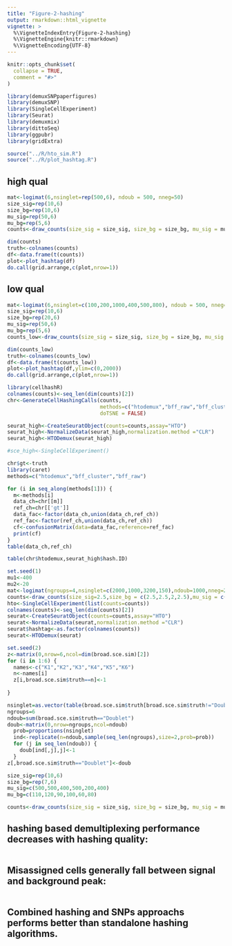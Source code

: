 ```yaml
---
title: "Figure-2-hashing"
output: rmarkdown::html_vignette
vignette: >
  %\VignetteIndexEntry{Figure-2-hashing}
  %\VignetteEngine{knitr::rmarkdown}
  %\VignetteEncoding{UTF-8}
---
```


```r
knitr::opts_chunk$set(
  collapse = TRUE,
  comment = "#>"
)
```

```r
library(demuxSNPpaperfigures)
library(demuxSNP)
library(SingleCellExperiment)
library(Seurat)
library(demuxmix)
library(dittoSeq)
library(ggpubr)
library(gridExtra)

```

````r

source("../R/hto_sim.R")
source("../R/plot_hashtag.R")
````

## high qual 

````r

mat<-logimat(6,nsinglet=rep(500,6), ndoub = 500, nneg=50)
size_sig=rep(10,6)
size_bg=rep(10,6)
mu_sig=rep(50,6)
mu_bg=rep(5,6)
counts<-draw_counts(size_sig = size_sig, size_bg = size_bg, mu_sig = mu_sig, mu_bg = mu_bg, mat = mat, seed = 1)

dim(counts)
truth<-colnames(counts)
df<-data.frame(t(counts))
plot<-plot_hashtag(df)
do.call(grid.arrange,c(plot,nrow=1))
````

## low qual

````r

mat<-logimat(6,nsinglet=c(100,200,1000,400,500,800), ndoub = 500, nneg=50)
size_sig=rep(10,6)
size_bg=rep(20,6)
mu_sig=rep(50,6)
mu_bg=rep(5,6)
counts_low<-draw_counts(size_sig = size_sig, size_bg = size_bg, mu_sig = mu_sig, mu_bg = mu_bg, mat = mat, seed = 1)

dim(counts_low)
truth<-colnames(counts_low)
df<-data.frame(t(counts_low))
plot<-plot_hashtag(df,ylim=c(0,2000))
do.call(grid.arrange,c(plot,nrow=1))
````

````r

library(cellhashR)
colnames(counts)<-seq_len(dim(counts)[2])
chr<-GenerateCellHashingCalls(counts,
                              methods=c("htodemux","bff_raw","bff_cluster","dropletutils"),
                              doTSNE = FALSE)

seurat_high<-CreateSeuratObject(counts=counts,assay="HTO")
seurat_high<-NormalizeData(seurat_high,normalization.method ="CLR")
seurat_high<-HTODemux(seurat_high)

#sce_high<-SingleCellExperiment()

chr$gt<-truth
library(caret)
methods=c("htodemux","bff_cluster","bff_raw")

for (i in seq_along(methods[1])) {
  m<-methods[i]
  data_ch=chr[[m]]
  ref_ch=chr[['gt']]
  data_fac<-factor(data_ch,union(data_ch,ref_ch))
  ref_fac<-factor(ref_ch,union(data_ch,ref_ch))
  cf<-confusionMatrix(data=data_fac,reference=ref_fac)
  print(cf)
}
table(data_ch,ref_ch)

table(chr$htodemux,seurat_high$hash.ID)

````

````r

set.seed(1)
mu1<-400
mu2<-20
mat<-logimat(ngroups=4,nsinglet=c(2000,1000,3200,150),ndoub=1000,nneg=200)
counts<-draw_counts(size_sig=2.5,size_bg = c(2.5,2.5,2,2.5),mu_sig = c(mu1*1.2,mu1*0.9,mu1*0.7,mu1*0.9),mu_bg = c(mu2,mu2,mu2,mu2),mat=mat,seed=1)
hto<-SingleCellExperiment(list(counts=counts))
colnames(counts)<-seq_len(dim(counts)[2])
seurat<-CreateSeuratObject(counts=counts,assay="HTO")
seurat<-NormalizeData(seurat,normalization.method ="CLR")
seurat$hashtag<-as.factor(colnames(counts))
seurat<-HTODemux(seurat)

````

````r

set.seed(2)
z<-matrix(0,nrow=6,ncol=dim(broad.sce.sim)[2])
for (i in 1:6) {
  names<-c("K1","K2","K3","K4","K5","K6")
  n<-names[i]
  z[i,broad.sce.sim$truth==n]<-1
  
}

nsinglet=as.vector(table(broad.sce.sim$truth[broad.sce.sim$truth!="Doublet"]))[1:6]
ngroups=6
ndoub=sum(broad.sce.sim$truth=="Doublet")
doub<-matrix(0,nrow=ngroups,ncol=ndoub)
  prob=proportions(nsinglet)
  ind<-replicate(n=ndoub,sample(seq_len(ngroups),size=2,prob=prob))
  for (j in seq_len(ndoub)) {
    doub[ind[,j],j]<-1
  }
z[,broad.sce.sim$truth=="Doublet"]<-doub

size_sig=rep(10,6)
size_bg=rep(7,6)
mu_sig=c(500,500,400,500,200,400)
mu_bg=c(110,120,90,100,60,80)

counts<-draw_counts(size_sig = size_sig, size_bg = size_bg, mu_sig = mu_sig, mu_bg = mu_bg, mat = z)

````


## hashing based demultiplexing performance decreases with hashing quality:

````r



````


## Misassigned cells generally fall between signal and background peak:

````r


````



## Combined hashing and SNPs approachs performs better than standalone hashing algorithms.


````r



````
